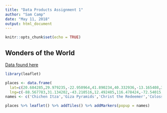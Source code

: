---
title: "Data Products Assignment 1"
author: "Sam Camp"
date: "May 11, 2018"
output: html_document
---

```{r setup, include=FALSE}
knitr::opts_chunk$set(echo = TRUE)
```

## Wonders of the World

[Data found here](https://maps.google.com/maps/ms?msa=0&msid=112796152035519677174.0004740a7069563841f38&cd=6&sll=38.247969,-169.660492&sspn=25.420916,177.474242&hl=en&ie=UTF8&ll=4.915833,14.0625&spn=121.839255,270&z=2) 

```{r, echo=TRUE}
library(leaflet)

places <- data.frame(
  lat=c(20.684285,29.979235,-22.950964,41.890234,40.332936,-13.165408,30.323063,27.183799),
  lng=c(-88.567783,31.134202,-43.210516,12.492485,116.478424,-72.54015,35.451164,78.033142))
names <- c('Chichen Itza','Giza Pyramids','Christ the Redeemer','Colosseum','Great Wall of China','Machu Picchu','Petra','Taj Mahal')

places %>% leaflet() %>% addTiles() %>% addMarkers(popup = names)

```


